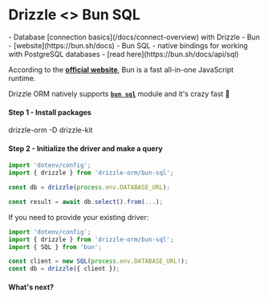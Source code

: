 
# Drizzle \<\> Bun SQL

<Prerequisites>
- Database [connection basics](/docs/connect-overview) with Drizzle
- Bun - [website](https://bun.sh/docs)
- Bun SQL - native bindings for working with PostgreSQL databases - [read here](https://bun.sh/docs/api/sql)
</Prerequisites>

According to the **[official website](https://bun.sh/)**, Bun is a fast all-in-one JavaScript runtime. 

Drizzle ORM natively supports **[`bun sql`](https://bun.sh/docs/api/sql)** module and it's crazy fast 🚀  

#### Step 1 - Install packages
<Npm>
drizzle-orm
-D drizzle-kit
</Npm>

#### Step 2 - Initialize the driver and make a query
```typescript copy
import 'dotenv/config';
import { drizzle } from 'drizzle-orm/bun-sql';

const db = drizzle(process.env.DATABASE_URL);

const result = await db.select().from(...);
```

If you need to provide your existing driver:
```typescript copy
import 'dotenv/config';
import { drizzle } from 'drizzle-orm/bun-sql';
import { SQL } from 'bun';

const client = new SQL(process.env.DATABASE_URL!);
const db = drizzle({ client });
```

#### What's next?

<WhatsNextPostgres/>
